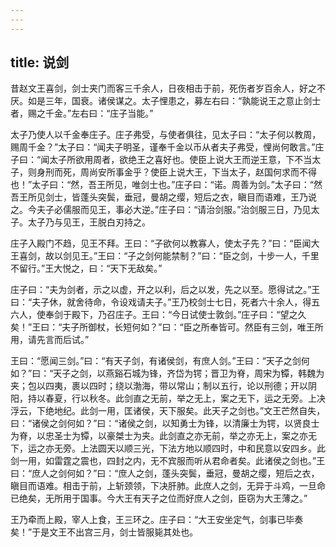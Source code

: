 ```yaml
---
---
---
```

title: 说剑
---



昔赵文王喜剑，剑士夹门而客三千余人，日夜相击于前，死伤者岁百余人，好之不厌。如是三年，国衰。诸侯谋之。太子悝患之，募左右曰：“孰能说王之意止剑士者，赐之千金。”左右曰：“庄子当能。”

太子乃使人以千金奉庄子。庄子弗受，与使者俱往，见太子曰：“太子何以教周，赐周千金？”太子曰：“闻夫子明圣，谨奉千金以币从者夫子弗受，悝尚何敢言。”庄子曰：“闻太子所欲用周者，欲绝王之喜好也。使臣上说大王而逆王意，下不当太子，则身刑而死，周尚安所事金乎？使臣上说大王，下当太子，赵国何求而不得也！”太子曰：“然，吾王所见，唯剑士也。”庄子曰：“诺。周善为剑。”太子曰：“然吾王所见剑士，皆蓬头突鬓，垂冠，曼胡之缨，短后之衣，瞋目而语难，王乃说之。今夫子必儒服而见王，事必大逆。”庄子曰：“请治剑服。”治剑服三日，乃见太子。太子乃与见王，王脱白刃持之。

庄子入殿门不趋，见王不拜。王曰：“子欲何以教寡人，使太子先？”曰：“臣闻大王喜剑，故以剑见王。”王曰：“子之剑何能禁制？”曰：“臣之剑，十步一人，千里不留行。”王大悦之，曰：“天下无敌矣。”

庄子曰：“夫为剑者，示之以虚，开之以利，后之以发，先之以至。愿得试之。”王曰：“夫子休，就舍待命，令设戏请夫子。”王乃校剑士七日，死者六十余人，得五六人，使奉剑于殿下，乃召庄子。王曰：“今日试使士敦剑。”庄子曰：“望之久矣！”王曰：“夫子所御杖，长短何如？”曰：“臣之所奉皆可。然臣有三剑，唯王所用，请先言而后试。”

王曰：“愿闻三剑。”曰：“有天子剑，有诸侯剑，有庶人剑。”王曰：“天子之剑何如？”曰：“天子之剑，以燕谿石城为锋，齐岱为锷；晋卫为脊，周宋为镡，韩魏为夹；包以四夷，裹以四时；绕以渤海，带以常山；制以五行，论以刑德；开以阴阳，持以春夏，行以秋冬。此剑直之无前，举之无上，案之无下，运之无旁。上决浮云，下绝地纪。此剑一用，匡诸侯，天下服矣。此天子之剑也。”文王芒然自失，曰：“诸侯之剑何如？”曰：“诸侯之剑，以知勇士为锋，以清廉士为锷，以贤良士为脊，以忠圣士为镡，以豪桀士为夹。此剑直之亦无前，举之亦无上，案之亦无下，运之亦无旁。上法圆天以顺三光，下法方地以顺四时，中和民意以安四乡。此剑一用，如雷霆之震也，四封之内，无不宾服而听从君命者矣。此诸侯之剑也。”王曰：“庶人之剑何如？”曰：“庶人之剑，蓬头突鬓，垂冠，曼胡之缨，短后之衣，瞋目而语难。相击于前，上斩颈领，下决肝肺。此庶人之剑，无异于斗鸡，一旦命已绝矣，无所用于国事。今大王有天子之位而好庶人之剑，臣窃为大王薄之。”

王乃牵而上殿，宰人上食，王三环之。庄子曰：“大王安坐定气，剑事已毕奏矣！”于是文王不出宫三月，剑士皆服毙其处也。

